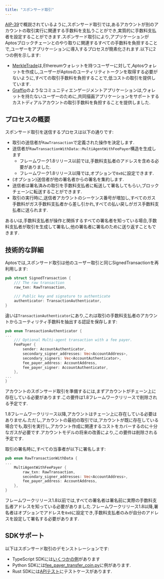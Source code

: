 ```yaml
---
title: "スポンサード取引"
---
```








[AIP-39](https://github.com/aptos-foundation/AIPs/blob/main/aips/aip-39.md)で概説されているように,スポンサード取引では,あるアカウントが別のアカウントの取引実行に関連する手数料を支払うことができ,実質的に手数料支払者を設定することができます.スポンサード取引により,アプリケーションがAptosブロックチェーンとのやり取りに関連するすべての手数料を負担することで,ユーザーをアプリケーションに導入するプロセスが簡素化されます.以下に2つの例を示します:

- [MerkleTrade](https://merkle.trade/)は,Ethereumウォレットを持つユーザーに対して,Aptosウォレットを作成し,ユーザーがAptosのユーティリティトークンを取得する必要がないように,すべての取引手数料を負担することで,低コストの取引を提供しています.
- [Graffio](https://medium.com/aptoslabs/graffio-web3s-overnight-sensation-81a6cf18b626)のようなコミュニティエンゲージメントアプリケーションは,ウォレットを持たないユーザーのために,共同描画アプリケーションをサポートするカストディアルアカウントの取引手数料を負担することを提供しました.

## プロセスの概要

スポンサード取引を送信するプロセスは以下の通りです:

- 取引の送信者が`RawTransaction`で定義された操作を決定します.
- 送信者が`RawTransactionWithData::MultiAgentWithFeePayer`構造を生成します
  - フレームワーク1.8リリース以前では,手数料支払者のアドレスを含める必要がありました.
  - フレームワーク1.8リリース以降では,オプションで`0x0`に設定できます.
- (オプション)送信者が他の署名者からの署名を集約します.
- 送信者は署名済みの取引を手数料支払者に転送して署名してもらい,ブロックチェーンに転送することができます.
- 取引の実行時に,送信者アカウントのシーケンス番号が増加し,すべてのガス手数料がガス手数料支払者から差し引かれ,すべての払い戻しがガス手数料支払者に送られます.

あるいは,手数料支払者が操作と関係するすべての署名者を知っている場合,手数料支払者が取引を生成して署名し,他の署名者に署名のために送り返すこともできます.

## 技術的な詳細

Aptosでは,スポンサード取引は他のユーザー取引と同じSignedTransactionを再利用します:

```rust
pub struct SignedTransaction {
    /// The raw transaction
    raw_txn: RawTransaction,

    /// Public key and signature to authenticate
    authenticator: TransactionAuthenticator,
}
```

違いは`TransactionAuthenticator`にあり,これは取引の手数料支払者のアカウントからユーティリティ手数料を抽出する認証を保存します:

```rust
pub enum TransactionAuthenticator {
...
    /// Optional Multi-agent transaction with a fee payer.
    FeePayer {
        sender: AccountAuthenticator,
        secondary_signer_addresses: Vec<AccountAddress>,
        secondary_signers: Vec<AccountAuthenticator>,
        fee_payer_address: AccountAddress,
        fee_payer_signer: AccountAuthenticator,
    },
...
}
```

アカウントのスポンサード取引を準備するには,まずアカウントがチェーン上に存在している必要があります.この要件は1.8フレームワークリリースで削除される予定です.

1.8フレームワークリリース以降,アカウントはチェーン上に存在している必要はありません.ただし,アカウントの最初の取引では,アカウントが既に存在している場合でも,取引を実行し,アカウント作成に関連するコストをカバーするのに十分なガスが必要です.アカウントモデルの将来の改善により,この要件は削除される予定です.

取引の署名時に,すべての当事者が以下に署名します:

```rust
pub enum RawTransactionWithData {
...
    MultiAgentWithFeePayer {
        raw_txn: RawTransaction,
        secondary_signer_addresses: Vec<AccountAddress>,
        fee_payer_address: AccountAddress,
    },
}
```

フレームワークリリース1.8以前では,すべての署名者は署名前に実際の手数料支払者アドレスを知っている必要がありました.フレームワークリリース1.8以降,署名者はオプションでアドレスを`0x0`に設定でき,手数料支払者のみが自分のアドレスを設定して署名する必要があります.

## SDKサポート

以下はスポンサード取引のデモンストレーションです:

- TypeScript SDKには[いくつかの例](https://github.com/aptos-labs/aptos-ts-sdk/tree/main/examples/typescript-esm/sponsored_transactions)があります
- Python SDKには[fee_payer_transfer_coin.py](https://github.com/aptos-labs/aptos-python-sdk/blob/main/examples/fee_payer_transfer_coin.py)に例があります.
- Rust SDKには[APIテスト](https://github.com/aptos-labs/aptos-core/blob/0a62e54e13bc5da604ceaf39efed5c012a292078/api/src/tests/transactions_test.rs#L255)にテストケースがあります.
